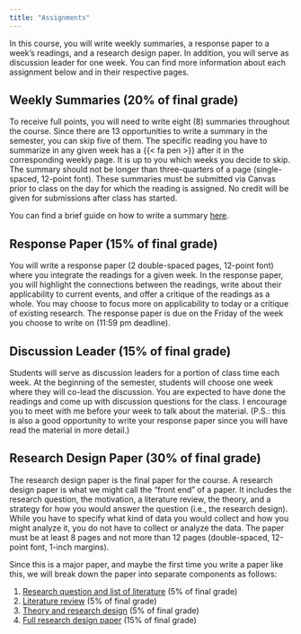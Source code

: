 ```yaml
---
title: "Assignments"
---
```


In this course, you will write weekly summaries, a response paper to a week's readings, and a research design paper. In addition, you will serve as discussion leader for one week. You can find more information about each assignment below and in their respective pages.


## Weekly Summaries (20% of final grade)

To receive full points, you will need to write eight (8) summaries throughout the course. Since there are 13 opportunities to write a summary in the semester, you can skip five of them. The specific reading you have to summarize in any given week has a {{< fa pen >}} after it in the corresponding weekly page. It is up to you which weeks you decide to skip. The summary should not be longer than three-quarters of a page (single-spaced, 12-point font). These summaries must be submitted via Canvas prior to class on the day for which the reading is assigned. No credit will be given for submissions after class has started.

You can find a brief guide on how to write a summary [here](../resource/summaries.html).


## Response Paper (15% of final grade)

You will write a response paper (2 double-spaced pages, 12-point font) where you integrate the readings for a given week. In the response paper, you will highlight the connections between the readings, write about their applicability to current events, and offer a critique of the readings as a whole. You may choose to focus more on applicability to today or a critique of existing research. The response paper is due on the Friday of the week you choose to write on (11:59 pm deadline).


## Discussion Leader (15% of final grade)

Students will serve as discussion leaders for a portion of class time each week. At the beginning of the semester, students will choose one week where they will co-lead the discussion. You are expected to have done the readings and come up with discussion questions for the class. I encourage you to meet with me before your week to talk about the material. (P.S.: this is also a good opportunity to write your response paper since you will have read the material in more detail.)


## Research Design Paper (30% of final grade)

The research design paper is the final paper for the course. A research design paper is what we might call the "front end" of a paper. It includes the research question, the motivation, a literature review, the theory, and a strategy for how you would answer the question (i.e., the research design). While you have to specify what kind of data you would collect and how you might analyze it, you do not have to collect or analyze the data. The paper must be at least 8 pages and not more than 12 pages (double-spaced, 12-point font, 1-inch margins).

Since this is a major paper, and maybe the first time you write a paper like this, we will break down the paper into separate components as follows:

1. [Research question and list of literature](research-question.qmd) (5% of final grade)
2. [Literature review](literature-review.qmd) (5% of final grade)
3. [Theory and research design](research-design.qmd) (5% of final grade)
4. [Full research design paper](final-paper.qmd) (15% of final grade)

